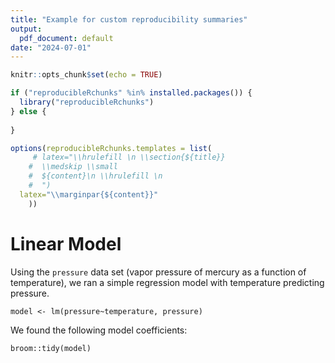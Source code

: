 ```yaml
---
title: "Example for custom reproducibility summaries"
output:
  pdf_document: default
date: "2024-07-01"
---
```


```r
knitr::opts_chunk$set(echo = TRUE)

if ("reproducibleRchunks" %in% installed.packages()) {
  library("reproducibleRchunks")
} else {
  
}

options(reproducibleRchunks.templates = list(
     # latex="\\hrulefill \n \\section{${title}} 
    #  \\medskip \\small 
    #  ${content}\n \\hrulefill \n
    #  ")
  latex="\\marginpar{${content}}"
    ))
```

# Linear Model

Using the `pressure` data set (vapor pressure of mercury as a function of temperature), we ran a simple regression model with temperature predicting pressure.

```reproducibleR
model <- lm(pressure~temperature, pressure)
```
We found the following model coefficients:

```reproducibleR
broom::tidy(model)
```
